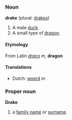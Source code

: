 === Noun ===
'''drake''' (plural: [[drakes]])

# A male [[duck]].
# A small type of [[dragon]].

====Etymology====
From Latin ''[[draco]]'' ''m'', '''dragon'''

====Translations====
*Dutch: [[woerd]] ''m''

===Proper noun===
'''Drake'''

# a [[family name]] or [[surname]].